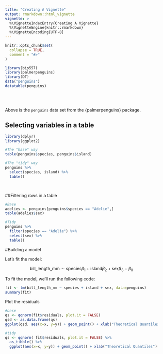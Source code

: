 ```yaml
---
title: "Creating A Vignette"
output: rmarkdown::html_vignette
vignette: >
  %\VignetteIndexEntry{Creating A Vignette}
  %\VignetteEngine{knitr::rmarkdown}
  %\VignetteEncoding{UTF-8}
---
```


```r
knitr::opts_chunk$set(
  collapse = TRUE,
  comment = "#>"
)
```

```r
library(bis557)
library(palmerpenguins)
library(DT)
data("penguins")
datatable(penguins)

```
<br><br>

Above is the `penguins` data set from the {palmerpenguins} package.

## Selecting variables in a table


```r
library(dplyr)
library(ggplot2)

#The "base" way
table(penguins$species, penguins$island)

#The "tidy" way
penguins %>%
  select(species, island) %>% 
  table()
```

<br> 

##Filtering rows in a table
```r
#Base
adelies <- penguins[penguins$species == "Adelie",]
table(adelies$sex)

#Tidy
penguins %>%
  filter(species == "Adelie") %>%
  select(sex) %>%
  table()
```

#Building a model

Let's fit the model:

$$
\text{bill_length_mm} \sim \text{species} \beta_1 + 
\text{island}\beta_2 + \text{sex}\beta_3 + \beta_0
$$

To fit the model, we'll run the following code:

```r
fit <- lm(bill_length_mm ~ species + island + sex, data=penguins)
summary(fit)

```

Plot the residuals
```r
#base
qs <- qqnorm(fit$residuals, plot.it = FALSE)
qsd <- as.data.frame(qs)
ggplot(qsd, aes(x=x, y=y)) + geom_point() + xlab("Theoretical Quantiles") + ylab("Sample Quantiles") + theme_minimal()

#tidy 
qs <- qqnorm( fit$residuals, plot.it = FALSE) %>%
  as_tibble() %>%
  ggplot(aes(x=x, y=y)) + geom_point() + xlab("Theoretical Quantiles") + ylab("Sample Quantiles") + theme_minimal()
```
